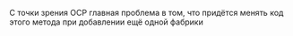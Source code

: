 С точки зрения OCP главная проблема в том, что придётся менять код этого метода при добавлении ещё одной фабрики
